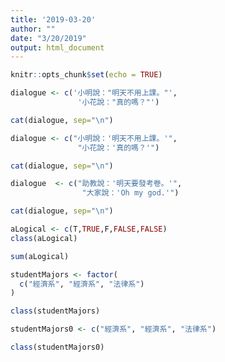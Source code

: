 ```yaml
---
title: '2019-03-20'
author: ""
date: "3/20/2019"
output: html_document
---
```


```r
knitr::opts_chunk$set(echo = TRUE)
```

```r
dialogue <- c('小明說："明天不用上課。"',
               '小花說："真的嗎？"')

cat(dialogue, sep="\n")

```

```r
dialogue <- c("小明說：'明天不用上課。'",
               "小花說：'真的嗎？'")

cat(dialogue, sep="\n")

```

```r
dialogue  <- c("助教說：'明天要發考卷。'",
                "大家說：'Oh my god.'")

cat(dialogue, sep="\n")

```

```r

aLogical <- c(T,TRUE,F,FALSE,FALSE)
class(aLogical)

```

```r

sum(aLogical)

```

```r

studentMajors <- factor(
  c("經濟系", "經濟系", "法律系")
)

```

```r

class(studentMajors)

```

```r

studentMajors0 <- c("經濟系", "經濟系", "法律系")

```

```r

class(studentMajors0)

```





